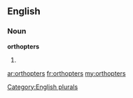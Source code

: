 ==English==

===Noun===
'''orthopters'''

# {{plural of|[[orthopter]]}}

[[Category:English plurals]]

[[ar:orthopters]]
[[fr:orthopters]]
[[my:orthopters]]